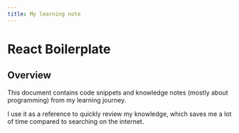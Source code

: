 ```yaml
---
title: My learning note
---
```


# React Boilerplate

## Overview

This document contains code snippets and knowledge notes (mostly about programming)
from my learning journey.

I use it as a reference to quickly review my knowledge,
which saves me a lot of time compared to searching on the internet.